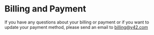 # Billing and Payment

If you have any questions about your billing or payment or if you want to update your payment method, please send an email to  billing@y42.com